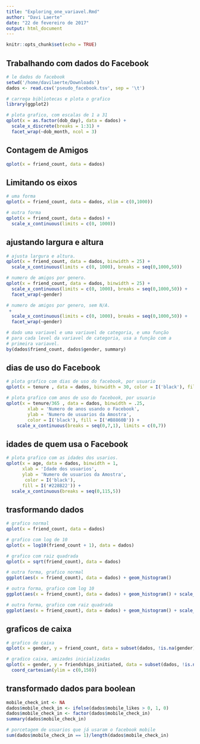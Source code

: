 ```yaml
---
title: "Exploring_one_variavel.Rmd"
author: "Davi Laerte"
date: "22 de fevereiro de 2017"
output: html_document
---
```


```r
knitr::opts_chunk$set(echo = TRUE)
```

## Trabalhando com dados do Facebook


```r
# le dados do facebook
setwd('/home/davilaerte/Downloads')
dados <- read.csv('pseudo_facebook.tsv', sep = '\t')

# carrega bibliotecas e plota o grafico
library(ggplot2)

# plota grafico, com escalas de 1 a 31
qplot(x = as.factor(dob_day), data = dados) +
  scale_x_discrete(breaks = 1:31) +
  facet_wrap(~dob_month, ncol = 3)

```

## Contagem de Amigos

```r

qplot(x = friend_count, data = dados)
```

## Limitando os eixos

```r
# uma forma
qplot(x = friend_count, data = dados, xlim = c(0,1000))

# outra forma
qplot(x = friend_count, data = dados) +
  scale_x_continuous(limits = c(0, 1000))

```

## ajustando largura e altura

```r
# ajusta largura e altura.
qplot(x = friend_count, data = dados, binwidth = 25) +
  scale_x_continuous(limits = c(0, 1000), breaks = seq(0,1000,50))

# numero de amigos por genero.
qplot(x = friend_count, data = dados, binwidth = 25) +
  scale_x_continuous(limits = c(0, 1000), breaks = seq(0,1000,50)) +
  facet_wrap(~gender)

# numero de amigos por genero, sem N/A.
 +
  scale_x_continuous(limits = c(0, 1000), breaks = seq(0,1000,50)) +
  facet_wrap(~gender)

# dado uma variavel e uma variavel de categoria, e uma função
# para cada level da variavel de categoria, usa a função com a
# primeira variavel.
by(dados$friend_count, dados$gender, summary)

```


## dias de uso do Facebook

```r
# plota grafico com dias de uso do facebook, por usuario
qplot(x = tenure , data = dados, binwidth = 30, color = I('black'), fill = I('#099DD9'))

# plota grafico com anos de uso do facebook, por usuario
qplot(x = tenure/365 , data = dados, binwidth = .25,
        xlab = 'Numero de anos usando o Facebook',
        ylab = 'Numero de usuarios da Amostra',
        color = I('black'), fill = I('#B8860B')) +
    scale_x_continuous(breaks = seq(0,7,1), limits = c(0,7))

```

## idades de quem usa o Facebook

```r
# plota grafico com as idades dos usarios.
qplot(x = age, data = dados, binwidth = 1,
      xlab = 'Idade dos usuarios',
      ylab = 'Numero de usuarios da Amostra',
       color = I('black'),
      fill = I('#228B22')) +
  scale_x_continuous(breaks = seq(0,115,5))
```

## trasformando dados

```r
# grafico normal
qplot(x = friend_count, data = dados)

# grafico com log de 10
qplot(x = log10(friend_count + 1), data = dados)

# grafico com raiz quadrada
qplot(x = sqrt(friend_count), data = dados)

# outra forma, grafico normal
ggplot(aes(x = friend_count), data = dados) + geom_histogram()

# outra forma, grafico com log 10
ggplot(aes(x = friend_count), data = dados) + geom_histogram() + scale_x_log10()

# outra forma, grafico com raiz quadrada
ggplot(aes(x = friend_count), data = dados) + geom_histogram() + scale_x_sqrt()
```


## graficos de caixa

```r
# grafico de caixa
qplot(x = gender, y = friend_count, data = subset(dados, !is.na(gender), geom = 'boxplot'))

# gradico caixa, amizades inicializadas
qplot(x = gender, y = friendships_initiated, data = subset(dados, !is.na(gender), geom = 'boxplot')) + 
  coord_cartesian(ylim = c(0,150))

```

## transformado dados para boolean

```r
mobile_check_int <- NA
dados$mobile_check_in <- ifelse(dados$mobile_likes > 0, 1, 0)
dados$mobile_check_in <- factor(dados$mobile_check_in)
summary(dados$mobile_check_in)

# porcetagem de usuarios que já usaram o facebook mobile
sum(dados$mobile_check_in == 1)/length(dados$mobile_check_in)
```

